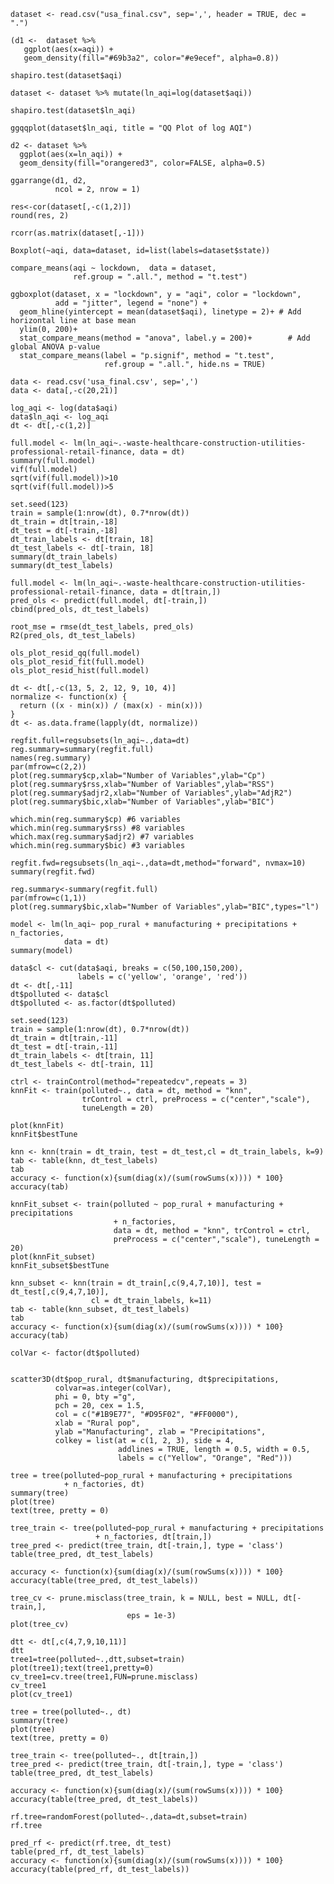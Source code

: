 \tiny
```
dataset <- read.csv("usa_final.csv", sep=',', header = TRUE, dec = ".")
```
```
(d1 <-  dataset %>%
   ggplot(aes(x=aqi)) +
   geom_density(fill="#69b3a2", color="#e9ecef", alpha=0.8))
```
```
shapiro.test(dataset$aqi)
```
```
dataset <- dataset %>% mutate(ln_aqi=log(dataset$aqi))
```
```
shapiro.test(dataset$ln_aqi)
```
```
ggqqplot(dataset$ln_aqi, title = "QQ Plot of log AQI")
```
```
d2 <- dataset %>%
  ggplot(aes(x=ln_aqi)) +
  geom_density(fill="orangered3", color=FALSE, alpha=0.5)
```
```
ggarrange(d1, d2, 
          ncol = 2, nrow = 1)
```
```
res<-cor(dataset[,-c(1,2)]) 
round(res, 2)
```
```
rcorr(as.matrix(dataset[,-1]))
```
```
Boxplot(~aqi, data=dataset, id=list(labels=dataset$state))
```
```
compare_means(aqi ~ lockdown,  data = dataset,
              ref.group = ".all.", method = "t.test")
```
```
ggboxplot(dataset, x = "lockdown", y = "aqi", color = "lockdown", 
          add = "jitter", legend = "none") +
  geom_hline(yintercept = mean(dataset$aqi), linetype = 2)+ # Add horizontal line at base mean
  ylim(0, 200)+
  stat_compare_means(method = "anova", label.y = 200)+        # Add global ANOVA p-value
  stat_compare_means(label = "p.signif", method = "t.test",
                     ref.group = ".all.", hide.ns = TRUE) 
```
```
data <- read.csv('usa_final.csv', sep=',')
data <- data[,-c(20,21)]
```
```
log_aqi <- log(data$aqi)
data$ln_aqi <- log_aqi
dt <- dt[,-c(1,2)]
```
```
full.model <- lm(ln_aqi~.-waste-healthcare-construction-utilities-professional-retail-finance, data = dt)
summary(full.model)
vif(full.model)
sqrt(vif(full.model))>10
sqrt(vif(full.model))>5
```
```
set.seed(123)
train = sample(1:nrow(dt), 0.7*nrow(dt))
dt_train = dt[train,-18]
dt_test = dt[-train,-18]
dt_train_labels <- dt[train, 18]
dt_test_labels <- dt[-train, 18]
summary(dt_train_labels)
summary(dt_test_labels)
```
```
full.model <- lm(ln_aqi~.-waste-healthcare-construction-utilities-professional-retail-finance, data = dt[train,])
pred_ols <- predict(full.model, dt[-train,])
cbind(pred_ols, dt_test_labels)
```
```
root_mse = rmse(dt_test_labels, pred_ols)
R2(pred_ols, dt_test_labels)
```
```
ols_plot_resid_qq(full.model)
ols_plot_resid_fit(full.model)
ols_plot_resid_hist(full.model)
```
```
dt <- dt[,-c(13, 5, 2, 12, 9, 10, 4)]
normalize <- function(x) {
  return ((x - min(x)) / (max(x) - min(x))) 
}
dt <- as.data.frame(lapply(dt, normalize))
```
```
regfit.full=regsubsets(ln_aqi~.,data=dt)
reg.summary=summary(regfit.full)
names(reg.summary)
par(mfrow=c(2,2))
plot(reg.summary$cp,xlab="Number of Variables",ylab="Cp")
plot(reg.summary$rss,xlab="Number of Variables",ylab="RSS")
plot(reg.summary$adjr2,xlab="Number of Variables",ylab="AdjR2")
plot(reg.summary$bic,xlab="Number of Variables",ylab="BIC")

which.min(reg.summary$cp) #6 variables
which.min(reg.summary$rss) #8 variables
which.max(reg.summary$adjr2) #7 variables
which.min(reg.summary$bic) #3 variables
```
```
regfit.fwd=regsubsets(ln_aqi~.,data=dt,method="forward", nvmax=10)
summary(regfit.fwd)

reg.summary<-summary(regfit.full)
par(mfrow=c(1,1))
plot(reg.summary$bic,xlab="Number of Variables",ylab="BIC",types="l")
```
```
model <- lm(ln_aqi~ pop_rural + manufacturing + precipitations + n_factories, 
            data = dt)
summary(model)
```
```
data$cl <- cut(data$aqi, breaks = c(50,100,150,200),
               labels = c('yellow', 'orange', 'red'))
dt <- dt[,-11]
dt$polluted <- data$cl
dt$polluted <- as.factor(dt$polluted)
```
```
set.seed(123)
train = sample(1:nrow(dt), 0.7*nrow(dt))
dt_train = dt[train,-11]
dt_test = dt[-train,-11]
dt_train_labels <- dt[train, 11]
dt_test_labels <- dt[-train, 11]
```
```
ctrl <- trainControl(method="repeatedcv",repeats = 3)
knnFit <- train(polluted~., data = dt, method = "knn", 
                trControl = ctrl, preProcess = c("center","scale"), 
                tuneLength = 20)

plot(knnFit)
knnFit$bestTune
```
```
knn <- knn(train = dt_train, test = dt_test,cl = dt_train_labels, k=9)
tab <- table(knn, dt_test_labels)
tab
accuracy <- function(x){sum(diag(x)/(sum(rowSums(x)))) * 100}
accuracy(tab)
```
```
knnFit_subset <- train(polluted ~ pop_rural + manufacturing + precipitations 
                       + n_factories,
                       data = dt, method = "knn", trControl = ctrl, 
                       preProcess = c("center","scale"), tuneLength = 20)
plot(knnFit_subset)
knnFit_subset$bestTune
```
```
knn_subset <- knn(train = dt_train[,c(9,4,7,10)], test = dt_test[,c(9,4,7,10)],
                  cl = dt_train_labels, k=11)
tab <- table(knn_subset, dt_test_labels)
tab
accuracy <- function(x){sum(diag(x)/(sum(rowSums(x)))) * 100}
accuracy(tab)
```
```
colVar <- factor(dt$polluted)


scatter3D(dt$pop_rural, dt$manufacturing, dt$precipitations, 
          colvar=as.integer(colVar),
          phi = 0, bty ="g",
          pch = 20, cex = 1.5,
          col = c("#1B9E77", "#D95F02", "#FF0000"),
          xlab = "Rural pop",
          ylab ="Manufacturing", zlab = "Precipitations",
          colkey = list(at = c(1, 2, 3), side = 4, 
                        addlines = TRUE, length = 0.5, width = 0.5,
                        labels = c("Yellow", "Orange", "Red")))
```
```
tree = tree(polluted~pop_rural + manufacturing + precipitations 
            + n_factories, dt)
summary(tree)
plot(tree)
text(tree, pretty = 0)
```
```
tree_train <- tree(polluted~pop_rural + manufacturing + precipitations 
                   + n_factories, dt[train,])
tree_pred <- predict(tree_train, dt[-train,], type = 'class')
table(tree_pred, dt_test_labels)

accuracy <- function(x){sum(diag(x)/(sum(rowSums(x)))) * 100}
accuracy(table(tree_pred, dt_test_labels))
```
```
tree_cv <- prune.misclass(tree_train, k = NULL, best = NULL, dt[-train,],
                          eps = 1e-3)
plot(tree_cv)
```
```
dtt <- dt[,c(4,7,9,10,11)]
dtt
tree1=tree(polluted~.,dtt,subset=train)
plot(tree1);text(tree1,pretty=0)
cv_tree1=cv.tree(tree1,FUN=prune.misclass)
cv_tree1
plot(cv_tree1)
```
```
tree = tree(polluted~., dt)
summary(tree)
plot(tree)
text(tree, pretty = 0)
```
```
tree_train <- tree(polluted~., dt[train,])
tree_pred <- predict(tree_train, dt[-train,], type = 'class')
table(tree_pred, dt_test_labels)

accuracy <- function(x){sum(diag(x)/(sum(rowSums(x)))) * 100}
accuracy(table(tree_pred, dt_test_labels))
```
```
rf.tree=randomForest(polluted~.,data=dt,subset=train)
rf.tree

pred_rf <- predict(rf.tree, dt_test)
table(pred_rf, dt_test_labels)
accuracy <- function(x){sum(diag(x)/(sum(rowSums(x)))) * 100}
accuracy(table(pred_rf, dt_test_labels))
```
